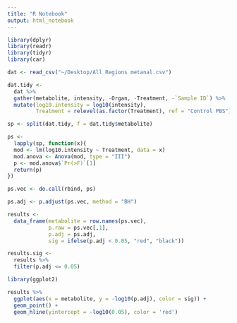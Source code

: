 ```yaml
---
title: "R Notebook"
output: html_notebook
---
```


```r

library(dplyr)
library(readr)
library(tidyr)
library(car)

dat <- read_csv("~/Desktop/All Regions metanal.csv")

dat.tidy <-
  dat %>%
  gather(metabolite, intensity, -Organ, -Treatment, -`Sample ID`) %>%
  mutate(log10.intensity = log10(intensity),
         Treatment = relevel(as.factor(Treatment), ref = "Control PBS"))

sp <- split(dat.tidy, f = dat.tidy$metabolite)

ps <- 
  lapply(sp, function(x){
  mod <- lm(log10.intensity ~ Treatment, data = x)
  mod.anova <- Anova(mod, type = "III")
  p <- mod.anova$`Pr(>F)`[1]
  return(p)
})

ps.vec <- do.call(rbind, ps)

ps.adj <- p.adjust(ps.vec, method = "BH")

results <-
  data_frame(metabolite = row.names(ps.vec),
             p.raw = ps.vec[,1],
             p.adj = ps.adj,
             sig = ifelse(p.adj < 0.05, "red", "black"))

results.sig <-
  results %>%
  filter(p.adj <= 0.05)

library(ggplot2)

results %>%
  ggplot(aes(x = metabolite, y = -log10(p.adj), color = sig)) +
  geom_point() +
  geom_hline(yintercept = -log10(0.05), color = 'red')

```
